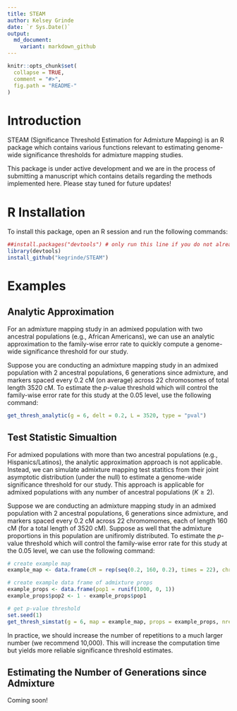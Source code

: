 ```yaml
---
title: STEAM
author: Kelsey Grinde
date: `r Sys.Date()`
output:
  md_document:
    variant: markdown_github
---
```


<!-- README.md is generated from README.Rmd. Please edit that file -->

```r
knitr::opts_chunk$set(
  collapse = TRUE,
  comment = "#>",
  fig.path = "README-"
)
```

# Introduction

STEAM (Significance Threshold Estimation for Admixture Mapping) is an R package which contains various functions relevant to estimating genome-wide significance thresholds for admixture mapping studies. 

This package is under active development and we are in the process of submitting a manuscript which contains details regarding the methods implemented here. Please stay tuned for future updates!

# R Installation

To install this package, open an R session and run the following commands:

```r
##install.packages("devtools") # only run this line if you do not already have the devtools package installed
library(devtools)
install_github("kegrinde/STEAM")
```

# Examples

## Analytic Approximation

For an admixture mapping study in an admixed population with two ancestral populations (e.g., African Americans), we can use an analytic approximation to the family-wise error rate to quickly compute a genome-wide significance threshold for our study. 

Suppose you are conducting an admixture mapping study in an admixed population with 2 ancestral populations, 6 generations since admixture, and markers spaced every 0.2 cM (on average) across 22 chromosomes of total length 3520 cM. To estimate the *p*-value threshold which will control the family-wise error rate for this study at the 0.05 level, use the following command:

```r
get_thresh_analytic(g = 6, delt = 0.2, L = 3520, type = "pval")
```

## Test Statistic Simualtion

For admixed populations with more than two ancestral populations (e.g., Hispanics/Latinos), the analytic approximation approach is not applicable. Instead, we can simulate admixture mapping test statitics from their joint asymptotic distribution (under the null) to estimate a genome-wide significance threshold for our study. This approach is applicable for admixed populations with any number of ancestral populations ($K \ge 2$).

Suppose we are conducting an admixture mapping study in an admixed population with 2 ancestral populations, 6 generations since admixture, and markers spaced every 0.2 cM across 22 chromomomes, each of length 160 cM (for a total length of 3520 cM). Suppose as well that the admixture proportions in this population are unifiromly distributed. To estimate the *p*-value threshold which will control the family-wise error rate for this study at the 0.05 level, we can use the following command:

```r
# create example map
example_map <- data.frame(cM = rep(seq(0.2, 160, 0.2), times = 22), chr = rep(1:22, each = 800))

# create example data frame of admixture props
example_props <- data.frame(pop1 = runif(1000, 0, 1))
example_props$pop2 <- 1 - example_props$pop1

# get p-value threshold
set.seed(1)
get_thresh_simstat(g = 6, map = example_map, props = example_props, nreps = 50)
```

In practice, we should increase the number of repetitions to a much larger number (we recommend 10,000). This will increase the computation time but yields more reliable significance threshold estimates.

## Estimating the Number of Generations since Admixture

Coming soon!
